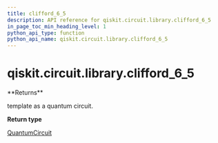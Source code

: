 ```yaml
---
title: clifford_6_5
description: API reference for qiskit.circuit.library.clifford_6_5
in_page_toc_min_heading_level: 1
python_api_type: function
python_api_name: qiskit.circuit.library.clifford_6_5
---
```


# qiskit.circuit.library.clifford\_6\_5

<Function id="qiskit.circuit.library.clifford_6_5" isDedicatedPage={true} github="https://github.com/qiskit/qiskit/tree/stable/0.18/qiskit/circuit/library/templates/clifford/clifford_6_5.py" signature="clifford_6_5()">
  **Returns**

  template as a quantum circuit.

  **Return type**

  [QuantumCircuit](qiskit.circuit.QuantumCircuit "qiskit.circuit.QuantumCircuit")
</Function>

